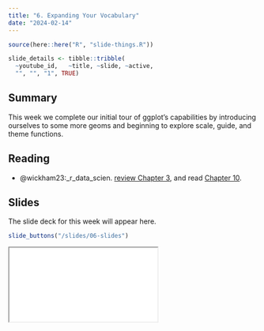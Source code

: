 ```yaml
---
title: "6. Expanding Your Vocabulary"
date: "2024-02-14"
---
```


```r
source(here::here("R", "slide-things.R"))

slide_details <- tibble::tribble(
  ~youtube_id,   ~title, ~slide, ~active,
  "", "", "1", TRUE)

```

## Summary

This week we complete our initial tour of ggplot's capabilities by introducing ourselves to some more geoms and beginning to explore scale, guide, and theme functions.

## Reading

- @wickham23:_r_data_scien. [review Chapter 3](https://r4ds.had.co.nz/transform.html), and read [Chapter 10](https://r4ds.hadley.nz/eda).

## Slides

The slide deck for this week will appear here. 

```r
slide_buttons("/slides/06-slides")
```

<div>
```{=html}
<iframe class="slide-deck" src="/slides/06-slides.html"></iframe>
```
</div>


